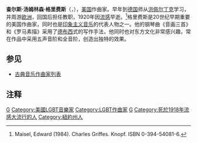 {{Infobox classical
| 中文名 = 格里费斯
| 画像 = Griffes.jpg
| 附注 =      
| 原文名 = Charles Tomlinson Griffes
| 国别 = 美国    
| 出生日期 = {{birth date|1884|9|17}}
| 出生地 = 埃尔迈拉市 (纽约州)
| 逝世日期 = {{death date and age|1920|4|8|1884|9|17}}
| 逝世地 = 纽约
| 所属时期 = 20世纪
| 所属乐派 = 印象乐派
| 擅长作品类型 = 钢琴曲，管弦乐
| 代表作 = 交响诗《忽必烈汗的欢乐宫》《白孔雀》（改编自钢琴曲），钢琴奏鸣曲，钢琴曲《音画三首》《罗马素描》
| 师从 = [[洪佩尔丁克|洪佩尔丁克]]
| 学生 = 
| 官方网站 = 
}}
'''查尔斯·汤姆林森·格里费斯'''（{{lang-en|Charles Tomlinson Griffes}}，{{bd|1884年|9月17日|1920年|4月8日}}），[[美国|美国]]作曲家。早年到[[德国|德国]]师从[[洪佩尔丁克|洪佩尔丁克]]学习，并周游[[欧洲|欧洲]]，回国后担任教职，1920年因[[流感|流感]]早逝。<ref>Maisel, Edward (1984). Charles Griffes. Knopf. ISBN 0-394-54081-6.  </ref>格里费斯是20世纪早期重要的美国作曲家，同时也是[[印象主义音乐|印象主义音乐]]的代表人物之一。他的钢琴曲《音画三首》和《罗马素描》采用了[[德布西|德布西]]式的写作手法，他同时也对东方文化非常感兴趣，常在作品中采用五声音阶和全音阶，创造出独特的效果。

==参见==
* [[古典音乐作曲家列表|古典音乐作曲家列表]]

==注释==
<references/>
{{Authority control}}
{{DEFAULTSORT:Griffes, Charles Tomlinson}}
[[Category:美国作曲家|G]]
[[Category:美國LGBT音樂家|Category:美國LGBT音樂家]]
[[Category:LGBT作曲家|Category:LGBT作曲家]]
[[Category:20世纪作曲家|G]]
[[Category:死於1918年流感大流行的人|Category:死於1918年流感大流行的人]]
[[Category:紐約州人|Category:紐約州人]]